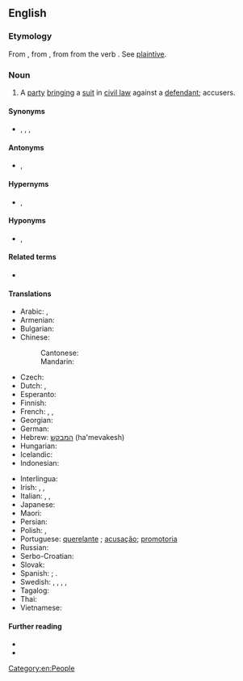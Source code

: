 ==English==
{{wikipedia}}

===Etymology===
From {{etyl|enm|en}} {{m|enm|plaintif}}, from {{etyl|xno|en}}, from {{etyl|fro|en}} {{m|fro|plaintif||complaining; as a noun, one who complains, a plaintiff}} from the verb {{m|fro|plaindre}}. See [[plaintive]].

===Noun===
{{en-noun}}

# {{lb|en|legal}} A [[party]] [[bringing]] a [[suit]] in [[civil law]] against a [[defendant]]; accusers.

====Synonyms====
* {{l|en|complainant}}, {{l|en|litigant}}, {{l|en|claimant}} {{qualifier|English law}}, {{l|en|pursuer}} {{qualifier|Scottish law}}

====Antonyms====
* {{l|en|defendant}}, {{l|en|suspect}}

====Hypernyms====
* {{l|en|litigant}}, {{l|en|litigator}}

====Hyponyms====
* {{l|en|suer}}, {{l|en|petitioner}}

====Related terms====
* {{l|en|plaintive}}

====Translations====
{{trans-top|party bringing a suit in civil law against a defendant}}
* Arabic: {{qualifier|indefinite}} {{t|ar|مُدَّعٍ|m}}, {{qualifier|definite}} {{t|ar|اَلْمُدَّعِي}}
* Armenian: {{t+|hy|հայցվոր|sc=Armn}}
* Bulgarian: {{t+|bg|тъжител|m}}
* Chinese:
*: Cantonese: {{t|yue|原告|tr=jyun4 gou3}}
*: Mandarin: {{t+|cmn|原告|tr=yuángào|sc=Hani}}
* Czech: {{t|cs|žalobce|m}}
* Dutch: {{t+|nl|eiser}}, {{t+|nl|aanklager}}
* Esperanto: {{t|eo|plendanto}}
* Finnish: {{t+|fi|kantaja}}
* French: {{t+|fr|demandeur}}, {{t+|fr|plaignant|m}}, {{t+|fr|plaignante|f}}
* Georgian: {{t|ka|მოსარჩელე|sc=Geor}}
* German: {{t+|de|Kläger|m}}
* Hebrew: [[המבקש]] (ha'mevakesh)
* Hungarian: {{t+|hu|felperes}}
* Icelandic: {{t|is|stefnandi|m}}
* Indonesian: {{t+|id|penggugat}}
{{trans-mid}}
* Interlingua: {{t|ia|demandator}}
* Irish: {{t|ga|éilitheoir|m}}, {{t|ga|gearánach|m}}, {{t|ga|gearánaí|m}}
* Italian: {{t+|it|querelante|m}}, {{t|it|parte civile|f}}, {{t+|it|ricorrente|m}}
* Japanese: {{t+|ja|原告|tr=げんこく, genkoku}}
* Maori: {{t|mi|kaiwhakapae}}
* Persian: {{t+|fa|خواهان|tr=xâhân|sc=fa-Arab}}
* Polish: {{t+|pl|powód|m}}, {{t|pl|powódka|f}}
* Portuguese: [[querelante]] {{g|m|f}}; [[acusação]]; [[promotoria]]
* Russian: {{t+|ru|исте́ц|m}}
* Serbo-Croatian: {{t|sh|жалилац|m|tr=žalilac}}
* Slovak: {{t|sk|žalobca|m}}
* Spanish: {{t|es|demandante}}; {{t|es|querellante}}.
* Swedish: {{t+|sv|åtalad|c}}, {{t+|sv|svarande|c}}, {{t+|sv|kärande|c}}, {{t|sv|målsägande|c}}, {{t+|sv|målsägare|c}}
* Tagalog: {{t|tl|nagsasakdal}}
* Thai: {{t+|th|โจทก์}}
* Vietnamese: {{t+|vi|nguyên cáo}}
{{trans-bottom}}

====Further reading====
* {{R:Webster 1913}}
* {{R:Century 1911}}

[[Category:en:People]]